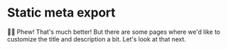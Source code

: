 # Static meta export

<EpicVideo url="https://www.epicweb.dev/workshops/full-stack-foundations/search-engine-optimization/configuring-meta-tags/solution" />

👨‍💼 Phew! That's much better! But there are some pages where we'd like to
customize the title and description a bit. Let's look at that next.
